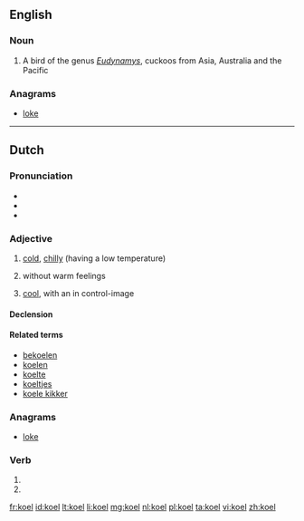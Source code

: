 ==English==
{{wikipedia}}

===Noun===
{{en-noun}}

# A bird of the genus ''[[Eudynamys]]'', cuckoos from Asia, Australia and the Pacific
<!--very melodious voice. (In India, the word "koel" is synonymous to "nightingale")-->

===Anagrams===
* [[loke#English|loke]]

----

==Dutch==

===Pronunciation===
* {{rhymes|ul|lang=nl}}
* {{audio|Nl-koel.ogg|Audio}}
* {{homophones|cool|lang=nl}}

===Adjective===
{{nl-adj}}

# {{context|literally|lang=nl}} [[cold]], [[chilly]] (having a low temperature)
# {{context|figuratively|lang=nl}} without warm feelings
# {{context|figuratively|lang=nl}} [[cool]], with an in control-image

====Declension====
{{nl-decl-adj}}

====Related terms====
* [[bekoelen]]
* [[koelen]]
* [[koelte]]
* [[koeltjes]]
* [[koele kikker]]

===Anagrams===
* [[loke#Dutch|loke]]

===Verb===
{{head|nl|verb form}}

# {{nl-verb form of|p=1|n=sg|t=pres|m=ind|koelen}}
# {{nl-verb form of|m=imp|koelen}}

[[fr:koel]]
[[id:koel]]
[[lt:koel]]
[[li:koel]]
[[mg:koel]]
[[nl:koel]]
[[pl:koel]]
[[ta:koel]]
[[vi:koel]]
[[zh:koel]]